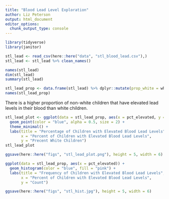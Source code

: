 ```yaml
---
title: "Blood Lead Level Exploration"
author: Liz Peterson
output: html_document
editor_options: 
  chunk_output_type: console
---
```


```r
library(tidyverse)
library(janitor)
```

```r
stl_lead <- read_csv(here::here("data", "stl_blood_lead.csv"),)
stl_lead <- stl_lead %>% clean_names()
```

```r
names(stl_lead)
dim(stl_lead)
summary(stl_lead)
```

```r
stl_lead_prop <- data.frame(stl_lead) %>% dplyr::mutate(prop_white = white/total_pop)
names(stl_lead_prop)
```

There is a higher proportion of non-white children that have elevated lead levels in their blood than white children. 
```r
stl_lead_plot <- ggplot(data = stl_lead_prop, aes(x = pct_elevated, y = prop_white)) +
  geom_point(color = "blue", alpha = 0.5, size = 2) +
  theme_minimal() +
  labs(title = "Percentage of Children with Elevated Blood Lead Levels",
       x = "Percent of Children with Elevated Blood Lead Levels",
       y = "Precent White Children")
stl_lead_plot
```

```r
ggsave(here::here("figs", "stl_lead_plot.png"), height = 5, width = 6)
```

```r
ggplot(data = stl_lead_prop, aes(x = pct_elevated)) +
  geom_histogram(color = "blue", fill = "pink") +
  labs(title = "Frequency of Children with Elevated Blood Lead Levels",
       x = "Percent of Children with Elevated Blood Lead Levels",
       y = "Count")
```

```r
ggsave(here::here("figs", "stl_hist.jpg"), height = 5, width = 6)
```


